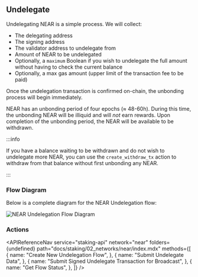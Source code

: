 
## Undelegate

Undelegating NEAR is a simple process. We will collect:

- The delegating address
- The signing address
- The validator address to undelegate from
- Amount of NEAR to be undelegated
- Optionally, a `maximum` Boolean if you wish to undelegate the full amount without having to check the current balance
- Optionally, a max gas amount (upper limit of the transaction fee to be paid)

Once the undelegation transaction is confirmed on-chain, the unbonding process will begin immediately.

NEAR has an unbonding period of four epochs (≈ 48-60h). During this time, the unbonding NEAR will be illiquid and will _not_ earn rewards.
Upon completion of the unbonding period, the NEAR will be available to be withdrawn.

:::info

If you have a balance waiting to be withdrawn and do not wish to undelegate more NEAR,
you can use the `create_withdraw_tx` action to withdraw from that balance without first unbonding any NEAR.

:::

### Flow Diagram

Below is a complete diagram for the NEAR Undelegation flow:

<img src={img1} alt="NEAR Undelegation Flow Diagram" className="inline-image" />

### Actions

<APIReferenceNav
  service="staking-api"
  network="near"
  folders={undefined}
  path="docs/staking/02_networks/near/index.mdx"
  methods={[
    {
      name: "Create New Undelegation Flow",
    },
    {
      name: "Submit Undelegate Data",
    },
    {
      name: "Submit Signed Undelegate Transaction for Broadcast",
    },
    {
      name: "Get Flow Status",
    },
  ]}
/>
